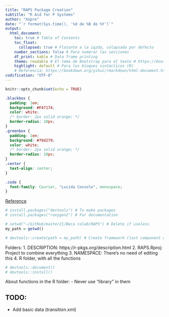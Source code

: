 ```yaml
---
title: "RAPS Package Creation"
subtitle: "R Aid for P Systems"
author: "Xopre"
date: "`r format(Sys.time(), '%d de %B de %Y')`"
output: 
  html_document:
    toc: true # Table of Contents
    toc_float: 
      collapsed: true # Flotante a la iqzda, colapsada por defecto
    number_sections: false # Para numerar las secciones
    df_print: kable # Data frame printing
    theme: readable # El tema de Bootstrap para el texto # https://bootswatch.com/3/ (cerulean, cosmo y flatly son otras buenas opciones)
    highlight: default # Para los bloques sintácticos (R)
    # Referencia: https://bookdown.org/yihui/rmarkdown/html-document.html
codification: "UTF-8"
---
```


```r
knitr::opts_chunk$set(echo = TRUE)
```

```css
.blackbox {
  padding: 1em;
  background: #F47174;
  color: white;
  /* border: 2px solid orange; */
  border-radius: 10px;
}
.greenbox {
  padding: 1em;
  background: #79d279;
  color: white;
  /* border: 2px solid orange; */
  border-radius: 10px;
}
.center {
  text-align: center;
}

.code {
  font-family: Courier, "Lucida Console", monospace;
}
```

[Reference](https://tinyheero.github.io/jekyll/update/2015/07/26/making-your-first-R-package.html)       

```r
# install.packages("devtools") # To make packages
# install.packages("roxygen2") # For documentation
```


```r
# setwd("~/GitHub/master21/Beca colab/RAPS") # Delete if useless
my_path = getwd()

# devtools::create(path = my_path) # Create framework (last component used as package name)
```

Folders:
1. DESCRIPTION: https://r-pkgs.org/description.html
2. RAPS.Rproj: Project to combine everything
3. NAMESPACE: There's no need of editing this
4. R folder, with all the functions


```r
# devtools::document()
# devtools::install()
```

About functions in the R folder:
- Never use "library" in them

## TODO:
- Add basic data (transition.xml)
